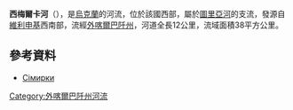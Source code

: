 '''西梅爾卡河'''（{{lang-uk|Сімерка}}），是[[烏克蘭|烏克蘭]]的河流，位於該國西部，屬於[[圖里亞河_(烏日河支流)|圖里亞河]]的支流，發源自[[維利申基|維利申基]]西南部，流經[[外喀爾巴阡州|外喀爾巴阡州]]，河道全長12公里，流域面積38平方公里。

==參考資料==
* [https://web.archive.org/web/20131005022808/http://do.gendocs.ru/docs/index-29520.html?page=29 Сімирки]

{{DEFAULTSORT:Сімерка}}
[[Category:外喀爾巴阡州河流|Category:外喀爾巴阡州河流]]


{{Ukraine-river-stub}}